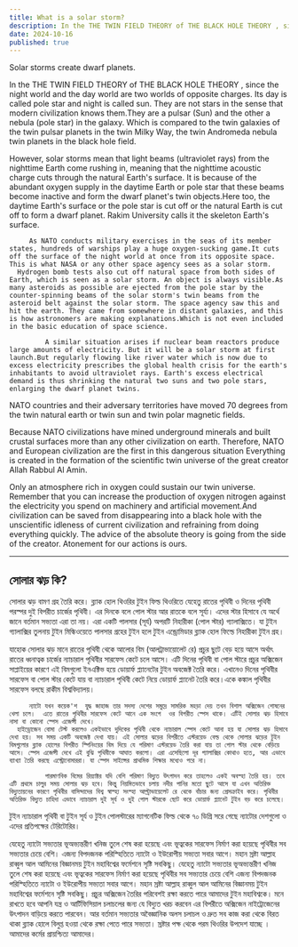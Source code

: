 ```yaml
---
title: What is a solar storm?
description: In the THE TWIN FIELD THEORY of THE BLACK HOLE THEORY , since the night world and the day world are two worlds of opposite charges. Its day is called pole star and night is called sun. They are not stars in the sense that modern civilization knows them.
date: 2024-10-16
published: true
---
```


Solar storms create dwarf planets.

In the THE TWIN FIELD THEORY of THE BLACK HOLE THEORY , since the night world and the day world are two worlds of opposite charges. Its day is called pole star and night is called sun. They are not stars in the sense that modern civilization knows them.They are a pulsar (Sun) and the other a nebula (pole star) in the galaxy. Which is compared to the twin galaxies of the twin pulsar planets in the twin Milky Way, the twin Andromeda nebula twin planets in the black hole field.

However, solar storms mean that light beams (ultraviolet rays) from the nighttime Earth come rushing in, meaning that the nighttime acoustic charge cuts through the natural Earth's surface. It is because of the abundant oxygen supply in the daytime Earth or pole star that these beams become inactive and form the dwarf planet's twin objects.Here too, the daytime Earth's surface or the pole star is cut off or the natural Earth is cut off to form a dwarf planet. Rakim University calls it the skeleton Earth's surface.

         As NATO conducts military exercises in the seas of its member states, hundreds of warships play a huge oxygen-sucking game.It cuts off the surface of the night world at once from its opposite space. This is what NASA or any other space agency sees as a solar storm.
      Hydrogen bomb tests also cut off natural space from both sides of Earth, which is seen as a solar storm. An object is always visible.As many asteroids as possible are ejected from the pole star by the counter-spinning beams of the solar storm's twin beams from the asteroid belt against the solar storm. The space agency saw this and hit the earth. They came from somewhere in distant galaxies, and this is how astronomers are making explanations.Which is not even included in the basic education of space science.

             A similar situation arises if nuclear beam reactors produce large amounts of electricity. But it will be a solar storm at first launch.But regularly flowing like river water which is now due to excess electricity prescribes the global health crisis for the earth's inhabitants to avoid ultraviolet rays. Earth's excess electrical demand is thus shrinking the natural two suns and two pole stars, enlarging the dwarf planet twins.

NATO countries and their adversary territories have moved 70 degrees from the twin natural earth or twin sun and twin polar magnetic fields.

Because NATO civilizations have mined underground minerals and built crustal surfaces more than any other civilization on earth. Therefore, NATO and European civilization are the first in this dangerous situation
Everything is created in the formation of the scientific twin universe of the great creator Allah Rabbul Al Amin.

Only an atmosphere rich in oxygen could sustain our twin universe. Remember that you can increase the production of oxygen nitrogen against the electricity you spend on machinery and artificial movement.And civilization can be saved from disappearing into a black hole with the unscientific idleness of current civilization and refraining from doing everything quickly. The advice of the absolute theory is going from the side of the creator. Atonement for our actions is ours.

---

## সোলার ঝড় কি?

সোলার ঝড় বামণ গ্রহ তৈরি করে।
ব্ল‍্যাক হোল থিওরির টুইন ফিল্ড থিওরিতে যেহেতু রাতের পৃথিবী ও দিনের পৃথিবী পরস্পর দুই বিপরীত চার্জের পৃথিবী। এর দিনকে বলে পোল স্টার আর রাতকে বলে সূর্য‍্য। এদের স্টার হিসাবে যে অর্থে জানে  বর্তমান সভ‍্যতা এরা তা নয়।
এরা একটি  পালসার (সূর্য) অপরটি  নিহারীকা (পোল স্টার) গ‍্যালাক্সিতে। যা টুইন গ‍্যালাক্সির তুলনায় টুইন  মিল্কিওয়েতে পালসার গ্রহের টুইন হলে টুইন এন্ড্রোমিডার ব্ল‍্যাক হোল ফিল্ডে নিহারীকা টুইন  গ্রহ।

যাহোক সোলার ঝড় মানে রাতের পৃথিবী থেকে আলোর বিম (আলট্রাভায়োলেট রে) প্রচুর ছুটে বেড় হয়ে আসে অর্থাৎ রাতের ধ্বনাত্বক চার্জের ন‍্যাচারাল পৃথিবীর সারফেস কেটে চলে আসে। এটি দিনের পৃথিবী বা পোল স্টারে প্রচুর অক্সিজেন সাপ্লাইয়ের কারণে এই বিমগুলো ইনএক্টিভ হয়ে ডোয়ার্ফ প্ল‍্যানেটের টুইন অবজেক্ট  তৈরি করে। এখানেও দিনের পৃথিবীর সারফেস বা পোল স্টার কেটে যায় বা ন‍্যাচারাল পৃথিবী কেটে নিয়ে ডোয়ার্ফ প্ল‍্যানেট তৈরি করে।একে কঙ্কাল পৃথিবীর সারফেস বলছে রাকীম বিশ্ববিদ্যালয়।

         ন‍্যাটো যখন কয়েক'শ  যুদ্ধ জাহাজ তার সদস‍্য দেশের সমুদ্রে সামরিক মহড়া দেয় তখন বিশাল অক্সিজেন শোষনের খেলা চলে।  এতে রাতের পৃথিবীর সারফেস কেটে আনে এক সংগে  ওর বিপরীত স্পেস থাকে। এটিই সোলার ঝড় হিসাবে নাসা বা কোনো স্পেস এজেন্সী দেখে।
      হাইড্রোজেন বোমা টেস্ট করলেও একইভাবে দুদিকের পৃথিবী থেকে ন‍্যাচারাল স্পেস কেটে আনা হয় যা সোলার ঝড় হিসাবে দেখা হয়। সব সময় একটি অবজেক্ট দেখা যায়। এই সোলার ঝড়ের বিপরীতে এস্টরয়েড বেল্ড থেকে সোলার ঝড়ের টুইন বিমগুলোর ব্ল‍্যাক হোলের বিপরীত স্পিনিংয়ের বিম দিয়ে যে পরিমাণ এস্টরয়েড তৈরি করা যায় তা পোল স্টার থেকে বেড়িয়ে আসে। স্পেস এজেন্সী দেখে এই বুঝি পৃথিবীকে আঘাত করলো। এরা এসেছিলো দূর গ‍্যালাক্সির কোথাও হতে, আর এভাবে ব‍্যাখ‍্যা তৈরি করছে এস্ট্রোনোমাররা। যা স্পেস সাইন্সের প্রাথমিক শিক্ষার মধ‍্যেও পরে না।

             পারমাণবিক বিমের রিয়‍্যাক্টর যদি বেশি পরিমাণ বিদ‍্যুত উৎপাদন করে তাহলেও একই অবস্হা তৈরি হয়। তবে এটি প্রথমে চালুর সময় সোলার ঝড় হবে। কিন্তু নিয়মিতভাবে চলায় নদীর পানির মতো ছুটে আসে যা এখন অতিরিক্ত বিদ‍্যুতায়নের কারণে পৃথিবীর বাসিন্দাদের বিশ্ব স্বাস্হ‍্য সংস্হা আল্ট্রাভায়েলেট রে থেকে বাঁচার জন‍্য প্রেসক্রাইব করে। পৃথিবীর অতিরিক্ত বিদ‍্যুত চাহিদা এভাবে ন‍্যাচারাল দুই সূর্য ও দুই পোল স্টারকে ছোট করে ডোয়ার্ফ প্ল‍্যানেট টুইন বড় করে চলেছে।
টুইন ন‍্যাচারাল পৃথিবী বা টুইন সূর্য ও টুইন পোলস্টারের ম‍্যাগনেটিক ফিল্ড থেকে ৭০ ডিগ্রি সরে গেছে ন‍্যাটোর দেশগুলো ও এদের প্রতিপক্ষের টেরিটোরির।

যেহেতু ন‍্যাটো সভ‍্যতার ভূঅভ‍্যন্তরীণ খনিজ তুলে শেষ করা হয়েছে এবং ভূত্বকের সারফেস নির্মাণ করা হয়েছে পৃথিবীর সব সভ‍্যতার চেয়ে বেশি। এজন‍্য বিপদজনক পরিস্হিতিতে ন‍্যাটো ও ইউরোপীয় সভ‍্যতা সবার আগে।
মহান স্রষ্টা আল্লাহ রাব্বুল আল আমিনের বিজ্ঞানময় টুইন মহাবিশ্বের ফর্মেশনে সৃষ্টি সবকিছু।
যেহেতু ন‍্যাটো সভ‍্যতার ভূঅভ‍্যন্তরীণ খনিজ তুলে শেষ করা হয়েছে এবং ভূত্বকের সারফেস নির্মাণ করা হয়েছে পৃথিবীর সব সভ‍্যতার চেয়ে বেশি এজন‍্য বিপদজনক পরিস্হিতিতে ন‍্যাটো ও ইউরোপীয় সভ‍্যতা সবার আগে।
মহান স্রষ্টা আল্লাহ রাব্বুল আল আমিনের বিজ্ঞানময় টুইন মহাবিশ্বের ফর্মেশনে সৃষ্টি সবকিছু।
প্রচুর অক্সিজেন তৈরির পরিবেশই রক্ষা করতে পারে আমাদের টুইন মহাবিশ্বকে। মনে রাখতে হবে আপনি যন্ত্র ও আর্টিফিসিয়াল চলাচলের জন‍্য যে বিদ‍্যুত খরচ করবেন এর বিপরীতে  অক্সিজেন নাইট্রোজেনের উৎপাদন বাড়িয়ে করতে পারবেন। আর বর্তমান সভ‍্যতার অবৈজ্ঞানিক অলস চলাচল ও দ্রুত সব কাজ করা থেকে বিরত থাকা ব্ল‍্যাক হোলে বিলুপ্ত হওয়া থেকে রক্ষা পেতে পারে সভ‍্যতা। স্রষ্টার পক্ষ থেকে পরম থিওরির উপদেশ যাচ্ছে । আমাদের কর্মের প্রায়শ্চিত‍্য আমাদের।  
